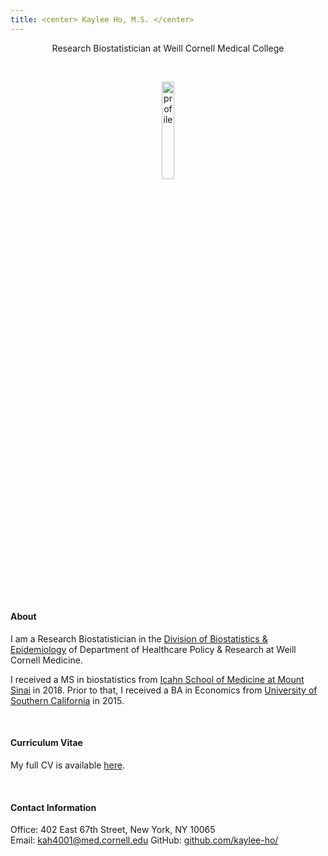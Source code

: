 ```yaml
---
title: <center> Kaylee Ho, M.S. </center>
---
```


<center> Research Biostatistician at Weill Cornell Medical College </center>

<link rel="stylesheet" href="styles.css" type="text/css">
<link rel="stylesheet" href="academicons/css/academicons.min.css"/>
<link rel="icon2" href="/image/icon2.png">

<br>

<center><img src="image/headshot.jpg" alt="profile" style="width:20%; border:0px solid"></center>

<br><br>

#### About


I am a Research Biostatistician in the [Division of Biostatistics & Epidemiology](http://hpr.weill.cornell.edu/divisions/biostatistics/) of Department of Healthcare Policy & Research at Weill Cornell Medicine.


I received a MS in biostatistics from [Icahn School of Medicine at Mount Sinai](https://icahn.mssm.edu/about/departments/population-health/research/biostatistics) in 2018. Prior to that, I received a BA in Economics from [University of Southern California](https://www.usc.edu/) in 2015.

<br>

#### Curriculum Vitae
My full CV is available [here](download/Kaylee_Ho_CV.pdf).

<br>

#### Contact Information

Office: 402 East 67th Street, New York, NY 10065  
Email: [kah4001@med.cornell.edu](mailto:kah4001@med.cornell.edu) 
GitHub: [github.com/kaylee-ho/](http://github.com/kaylee-ho/)
